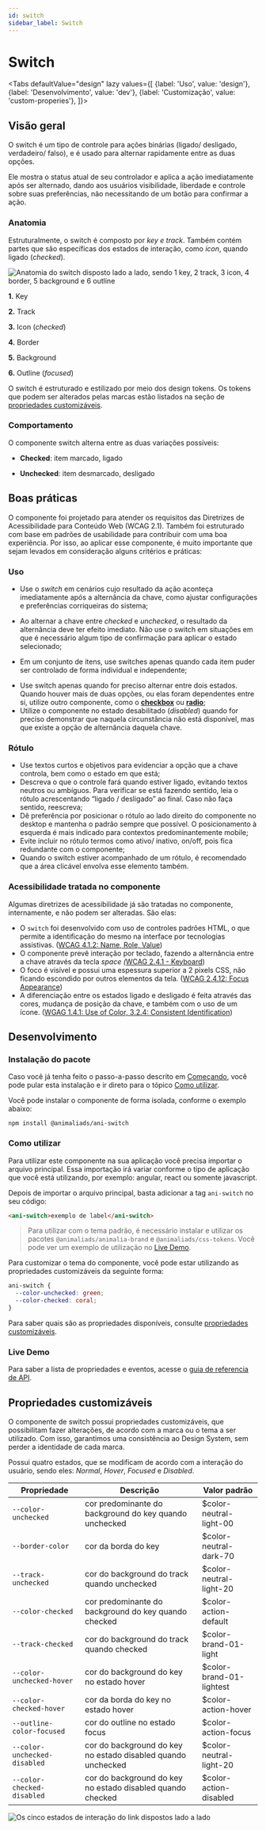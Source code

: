 ```yaml
---
id: switch
sidebar_label: Switch
---
```






# Switch

<Tabs
  defaultValue="design"
  lazy
  values={[
    {label: 'Uso', value: 'design'},
    {label: 'Desenvolvimento', value: 'dev'},
    {label: 'Customização', value: 'custom-properies'},
  ]}>

  <TabItem value="design">


## Visão geral

O switch é um tipo de controle para ações binárias (ligado/ desligado, verdadeiro/ falso), e é usado para alternar rapidamente entre as duas opções.

Ele mostra o status atual de seu controlador e aplica a ação imediatamente após ser alternado, dando aos usuários visibilidade, liberdade e controle sobre suas preferências, não necessitando de um botão para confirmar a ação.

### Anatomia

Estruturalmente, o switch é composto por *key e track*. Também contém partes que são específicas dos estados de interação, como *icon*, quando ligado (*checked*).

<img
src={switch_anatomy}
alt="Anatomia do switch disposto lado a lado, sendo 1 key, 2 track, 3 icon, 4 border, 5 background e 6 outline"
/>

**1.** Key

**2.** Track

**3.** Icon (*checked*)

**4.** Border

**5.** Background

**6.** Outline (*focused*)

O switch é estruturado e estilizado por meio dos design tokens. Os tokens que podem ser alterados pelas marcas estão listados na seção de [propriedades customizáveis](#propriedades-customizáveis).


### Comportamento

O componente switch alterna entre as duas variações possíveis: 

- **Checked**: item marcado, ligado

- **Unchecked**: item desmarcado, desligado



## Boas práticas

O componente foi projetado para atender os requisitos das Diretrizes de Acessibilidade para Conteúdo Web (WCAG 2.1). Também foi estruturado com base em padrões de usabilidade para contribuir com uma boa experiência. Por isso, ao aplicar esse componente, é muito importante que sejam levados em consideração alguns critérios e práticas:


### Uso

- Use o *switch* em cenários cujo resultado da ação aconteça imediatamente após a alternância da chave, como ajustar configurações e preferências corriqueiras do sistema;
<BestPracticesComponent
  doImg={switch_do_1}
  doAlt="Componente switch com um rótulo '“'Biometria'"
  doDescription="A ação resultante da mudança de chave deve ter um resultado imediato para quem usa o sistema, que no exemplo seria ativar a biometria assim que a chave fosse ligada."
  dontImg={switch_dont_1}
  dontAlt="Componente switch com um rótulo '“'Concordo com os termos de uso'"
  dontDescription="Não use switch apenas para marcar sim ou não, sem efeito no sistema. No exemplo, ao ligar a chave, nada aconteceria. O correto seria o uso de um checkbox nesse caso."
/>


- Ao alternar a chave entre *checked* e *unchecked*, o resultado da alternância deve ter efeito imediato. Não use o switch em situações em que é necessário algum tipo de confirmação para aplicar o estado selecionado;

<BestPracticesComponent
  doImg={switch_do_2}
  doAlt="Exemplo de configuração de  como receber atualizações contendo duas opções em checkboxes. Abaixo da lista há um botão para salvar preferências"
  doDescription="Opte por usar um checkbox ou radio ao invés do switch em situações que necessitem de alguma confirmação para que a mudança seja aplicada."
  dontImg={switch_dont_2}
  dontAlt="Mesmo exemplo de configuração das atualizações e o botão para salvar, mas usando switches nas opções'"
  dontDescription="Não use switch quando o resultado da mudança da chave não puder ter efeito imediato."
/>


- Em um conjunto de itens, use switches apenas quando cada item puder ser controlado de forma individual e independente;

<BestPracticesComponent
  doImg={switch_do_3}
  doAlt="Configuração de acesso a um projeto com 3 opções em radio: Todos, Membros da equipe e Somente você"
  doDescription="Quando as opções forem dependentes entre si, opte por usar radio button ao invés do switch"
  dontImg={switch_dont_3}
  dontAlt="Mesmo exemplo de configuração das atualizações e o botão para salvar, mas usando switches nas opções'"
  dontDescription="Não use switch quando os itens tiverem qualquer dependência entre eles. Cada chave deve funcionar de forma individual, sem relação com outros controles."
/>

- Use switch apenas quando for preciso alternar entre dois estados. Quando houver mais de duas opções, ou elas foram dependentes entre si, utilize outro componente, como o [**checkbox**](/docs/components/checkbox) ou [**radio**](/docs/components/radio);
- Utilize o componente no estado desabilitado (*disabled*) quando for preciso demonstrar que naquela circunstância não está disponível, mas que existe a opção de alternância daquela chave.


### Rótulo

- Use textos curtos e objetivos para evidenciar a opção que a chave controla, bem como o estado em que está;
- Descreva o que o controle fará quando estiver ligado, evitando textos neutros ou ambíguos. Para verificar se está fazendo sentido, leia o rótulo acrescentando “ligado / desligado” ao final. Caso não faça sentido, reescreva;
- Dê preferência por posicionar o rótulo ao lado direito do componente no desktop e mantenha o padrão sempre que possível. O posicionamento à esquerda é mais indicado para contextos predominantemente mobile;
- Evite incluir no rótulo termos como ativo/ inativo, on/off, pois fica redundante com o componente;
- Quando o switch estiver acompanhado de um rótulo, é recomendado que a área clicável envolva esse elemento também.

<BestPracticesComponent
  doImg={switch_do_4}
  doAlt="Componente switch com um rótulo 'Bluetooth'"
  doDescription="Use textos curtos e objetivos, pois ajudam no entendimento de qual função aquela chave controla."
  dontImg={switch_dont_4}
  dontAlt="Componente switch com um rótulo 'Deseja ativar o bluetooth agora?'"
  dontDescription="Evite usar textos longos e redundantes."
/>

### Acessibilidade tratada no componente

Algumas diretrizes de acessibilidade já são tratadas no componente, internamente, e não podem ser alteradas. São elas:

- O `switch` foi desenvolvido com uso de controles padrões HTML, o que permite a identificação do mesmo na interface por tecnologias assistivas. ([WCAG 4.1.2: Name, Role, Value](https://www.w3.org/WAI/WCAG21/Understanding/name-role-value))
- O componente prevê interação por teclado, fazendo a alternância entre a chave através da tecla *space (*[WCAG 2.4.1 - Keyboard](https://www.w3.org/WAI/WCAG21/Understanding/keyboard))
- O foco é visível e possui uma espessura superior a 2 pixels CSS, não ficando escondido por outros elementos da tela. ([WCAG 2.4.12: Focus Appearance](https://www.w3.org/WAI/WCAG22/Understanding/focus-appearance-enhanced))
- A diferenciação entre os estados ligado e desligado é feita através das cores, mudança de posição da chave, e também com o uso de um ícone. ([WGAG 1.4.1: Use of Color, 3.2.4: Consistent Identification](https://www.w3.org/WAI/WCAG21/Understanding/use-of-color))


</TabItem>


<TabItem value="dev">

## Desenvolvimento

### Instalação do pacote

Caso você já tenha feito o passo-a-passo descrito em [Começando](?path=/docs/começando--page),
você pode pular esta instalação e ir direto para o tópico [Como utilizar](#como-utilizar).

Você pode instalar o componente de forma isolada, conforme o exemplo abaixo:

```
npm install @animaliads/ani-switch
```

### Como utilizar

Para utilizar este componente na sua aplicação você precisa importar o arquivo principal.
Essa importação irá variar conforme o tipo de aplicação que você está utilizando, por exemplo: angular, react ou
somente javascript.

Depois de importar o arquivo principal, basta adicionar a tag `ani-switch` no seu código:

```html
<ani-switch>exemplo de label</ani-switch>
```

> Para utilizar com o tema padrão, é necessário instalar e utilizar os pacotes `@animaliads/animalia-brand`
> e `@animaliads/css-tokens`. Você pode ver um exemplo de utilização no [Live Demo](#live-demo).

Para customizar o tema do componente, você pode estar utilizando as propriedades customizáveis
da seguinte forma:

```css
ani-switch {
  --color-unchecked: green;
  --color-checked: coral;
}
```

Para saber quais são as propriedades disponíveis, consulte [propriedades customizáveis](#propriedades-customizáveis).

### Live Demo

<LiveDemoComponent react="https://stackblitz.com/edit/react-ani-switch?embed=1&file=src/App.js" />

Para saber a lista de propriedades e eventos, acesse o [guia de referencia de API](/docs/api-switch--sample).



</TabItem>

  <TabItem value="custom-properies">

## Propriedades customizáveis

O componente de switch possui propriedades customizáveis, que possibilitam fazer alterações, de acordo com a marca ou o tema a ser utilizado. Com isso, garantimos uma consistência ao Design System, sem perder a identidade de cada marca.

Possui quatro estados, que se modificam de acordo com a interação do usuário, sendo eles: _Normal_, _Hover_, _Focused_ e _Disabled_.

| Propriedade                  | Descrição                                                    | Valor padrão             |
| ---------------------------- | ------------------------------------------------------------ | ------------------------ |
| `--color-unchecked`          | cor predominante do background do key quando unchecked       | $color-neutral-light-00  |
| `--border-color`             | cor da borda do key                                          | $color-neutral-dark-70   |
| `--track-unchecked`          | cor do background do track quando unchecked                  | $color-neutral-light-20  |
| `--color-checked`            | cor predominante do background do key quando checked         | $color-action-default    |
| `--track-checked`            | cor do background do track quando checked                    | $color-brand-01-light    |
| `--color-unchecked-hover`    | cor do background do key no estado hover                     | $color-brand-01-lightest |
| `--color-checked-hover`      | cor da borda do key no estado hover                          | $color-action-hover      |
| `--outline-color-focused`    | cor do outline no estado focus                               | $color-action-focus      |
| `--color-unchecked-disabled` | cor do background do key no estado disabled quando unchecked | $color-neutral-light-20  |
| `--color-checked-disabled`   | cor do background do key no estado disabled quando checked   | $color-action-disabled   |

<img
  src={switch_states}
  alt="Os cinco estados de interação do link dispostos lado a lado"
/>

</TabItem>
</Tabs>
